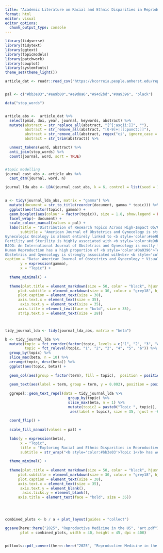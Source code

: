 ```yaml
---
title: "Academic Literature on Racial and Ethnic Disparities in Reproductive Medicine in the US"
format: html
editor: visual
editor_options: 
  chunk_output_type: console
---
```


```r

library(tidyverse)
library(tidytext)
library(ggtext)
library(topicmodels)
library(patchwork)
library(cowplot)
library(systemfonts)
theme_set(theme_light())

article_dat <- readr::read_csv("https://kcorreia.people.amherst.edu/repro_med_disparities-article-level-data.csv")


pal <- c("#bb3e03","#ee9b00","#e9d8a6","#94d2bd","#0a9396", "black")

```

```r

data("stop_words")


article_abs <-  article_dat %>% 
  select(pmid, doi, year, journal, keywords, abstract) %>% 
  mutate(abstract = str_replace_all(abstract, "[^[:ascii:]]", ""),
         abstract = str_remove_all(abstract, "[0-9]+|[[:punct:]]"),
         abstract = str_remove_all(abstract, regex("ci", ignore_case = TRUE)),  
         abstract = str_trim(abstract)) %>% 

  unnest_tokens(word, abstract) %>% 
  anti_join(stop_words) %>% 
  count(journal, word, sort = TRUE) 


#topic modelling
journal_cast_abs <- article_abs %>% 
  cast_dtm(journal, word, n)

journal_lda_abs <- LDA(journal_cast_abs, k = 6, control = list(seed = 1234))
 

```

```r


a <- tidy(journal_lda_abs, matrix = "gamma") %>%
  mutate(document = str_to_title(reorder(document, gamma * topic))) %>%
  ggplot(aes(factor(topic), gamma)) +
  geom_boxplot(aes(colour = factor(topic)), size = 1.8, show.legend = FALSE) +
  facet_wrap(~ document) +
  scale_colour_manual(values = pal) +
  labs(title = "Distribution of Research Topics Across High-Impact Ob/Gyn Journals",
       subtitle = "American Journal of Obstetrics and Gynecology is strongly associated with <b style='color:#bb3e03'>Topic 1 (racial disparities in maternal health).</b>
Gynecologic Oncology is almost entirely linked to <b style='color:#ee9b00'>Topic 2 (cancer<br>-related topic).</b>
Fertility and Sterility is highly associated with <b style='color:#e9d8a6'>Topic 3 (infertility and reproductive health).</b>
BJOG: An International Journal of Obstetrics and Gynecology is mostly linked to <br> <b style='color:#94d2bd'>Topic 4 (birth outcome by ethnicity).</b>
Human Reproduction has a high proportion of <b style='color:#0a9396'>Topic 5 (pregnancy risks).</b>
Obstetrics and Gynecology is strongly associated with<br> <b style='color:black'>Topic 6 (maternal health disparities).</b>",
caption = "Data: American Journal of Obstetrics and Gynecology • Visualization: Ifeoma Egbogah",
       y = expression(gamma),
       x = "Topic") +
  
  theme_minimal() +
  
  theme(plot.title = element_markdown(size = 50, color = "black", hjust = 0.5, face = "bold", margin = margin(5, 35, 50, 35)),
      plot.subtitle = element_markdown(size = 30, colour = "grey18", hjust = 0.5, margin = margin(8, 35, 50, 35)),
      plot.caption = element_text(size = 30),
      axis.text.x = element_text(size = 35),
       axis.text.y = element_text(size = 35),
      axis.title = element_text(face = "bold", size = 35),
      strip.text.x = element_text(size = 28))




```


```r

tidy_journal_lda <- tidy(journal_lda_abs, matrix = "beta")

b <- tidy_journal_lda %>% 
  mutate(topic = fct_reorder(factor(topic, levels = c("1", "2", "3", "4", "5", "6")), beta),
         topic = fct_relevel(topic, "1", "2", "3", "4", "5", "6")) %>% 
  group_by(topic) %>% 
  slice_max(beta, n = 10) %>% 
  arrange(topic, desc(beta)) %>% 
  ggplot(aes(topic, beta)) +
  
  geom_col(aes(group = factor(term), fill = topic),  position = position_dodge(width = 0.9), size = .001, show.legend = FALSE) +
  
  geom_text(aes(label = term, group = term, y = 0.002), position = position_dodge(width = 0.9), vjust = 0.3,, size = 7, colour = "white", fontface = "bold" ) + 
  
  ggrepel::geom_text_repel(data = tidy_journal_lda %>% 
                             group_by(topic) %>% 
                             slice_max(beta, n = 1) %>% 
                             mutate(topic2 = paste0("Topic ", topic)),
                              aes(label = topic), size = 35, hjust = -0.9, vjust = -0.5, color = "grey12", bg.color = "white", bg.r = .1 , segment.color = NA) +
  
  coord_flip() +
  
  scale_fill_manual(values = pal) +
  
  labs(y = expression(beta),
       x = "Topic",
       title = "Exploring Racial and Ethnic Disparities in Reproductive Medicine: Topic Analysis",
       subtitle = str_wrap("<b style='color:#bb3e03'>Topic 1</b> has words like <b style='color:#bb3e03'>women, black, confidence, risk, maternal, and disparities</b>, suggesting it might relate to <b style='color:#bb3e03'>racial disparities in maternal healthcare</b>. <b style='color:#ee9b00'>Topic 2</b> includes <b style='color:#ee9b00'>patients,<br> cancer, survival, treatment, and ovarian</b>, indicating a <b style='color:#ee9b00'>cancer treatment-related topic</b>. <b style='color:#e9d8a6'>Topic 3</b> has words like <b style='color:#e9d8a6'>infertility, pregnancy, birth, fertility, Asian, and hispanic</b>, which suggests <br> a focus on <b style='color:#e9d8a6'>fertility treatments and racial disparities in reproductive health</b>. <b style='color:#94d2bd'>Topic 4</b> emphasizes <b style='color:#94d2bd'>non-Hispanic, adjusted, severe, delivery, ethnicity, and factors</b>, indicating a focus<br> on <b style='color:#94d2bd'>birth outcomes by ethnicity</b>. <b style='color:#0a9396'>Topic 5</b> includes <b style='color:#0a9396'>pregnancy, fibroids, cardiovascular, disease, and GDM (gestational diabetes mellitus)</b>, suggesting a focus on <b style='color:#0a9396'>pregnancy-related <br>health risks</b>.<b style='color:black'>Topic 6</b> has <b style='color:black'>maternal, black, white, race, hispanic, mortality, cesarean, and care</b>, suggesting a topic on <b style='color:black'>maternal health disparities and mortality</b>.")) +
  
  theme_minimal() +
  
  theme(plot.title = element_markdown(size = 50, color = "black", hjust = 0.5, face = "bold", margin = margin(5, 35, 50, 35)),
      plot.subtitle = element_markdown(size = 30, colour = "grey18", hjust = 0.5, margin = margin(5, 35, 50, 35)),
      plot.caption = element_text(size = 30),
      axis.text.x = element_text(size = 35),
       axis.text.y = element_blank(),
        axis.ticks.y = element_blank(),
      axis.title = element_text(face = "bold", size = 35))

  
 


```

```r

combined_plots <- b / a + plot_layout(guides = "collect")

ggsave(here::here("2025", "Reproductive Medicine in the US", "art.pdf"), 
       plot = combined_plots, width = 40, height = 45, dpi = 400)


pdftools::pdf_convert(here::here("2025", "Reproductive Medicine in the US", "art.pdf"), format = "png", dpi = 400)



```
